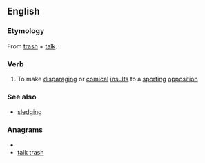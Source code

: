 ==English==

===Etymology===
From [[trash]] + [[talk]].

===Verb===
{{en-verb}}

#{{US}} To make [[disparaging]] or [[comical]] [[insult]]s to a [[sporting]] [[opposition]]

===See also===
*[[sledging]]

===Anagrams===
* {{alphagram|aahklrstt}}
* [[talk trash#English|talk trash]]